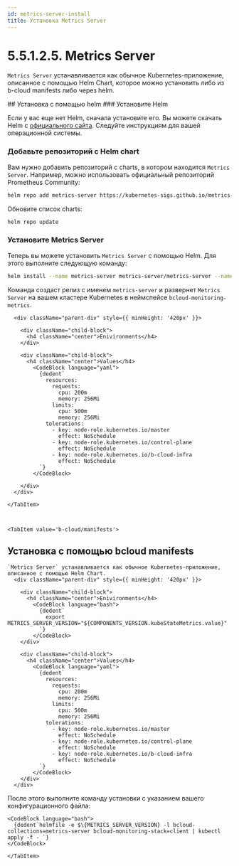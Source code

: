 ```yaml
---
id: metrics-server-install
title: Установка Metrics Server
---
```



# 5.5.1.2.5. Metrics Server

`Metrics Server` устанавливается как обычное Kubernetes-приложение, описанное с помощью Helm Chart, которое можно установить либо из b-cloud manifests либо через helm.

<Tabs>
    <TabItem value='helm'>
## Установка с помощью helm
### Установите Helm

Если у вас еще нет Helm, сначала установите его. Вы можете скачать Helm с [официального сайта](https://helm.sh/docs/intro/install/). Следуйте инструкциям для вашей операционной системы.

### Добавьте репозиторий с Helm chart

Вам нужно добавить репозиторий с charts, в котором находится `Metrics Server`. Например, можно использовать официальный репозиторий Prometheus Community:

```bash
helm repo add metrics-server https://kubernetes-sigs.github.io/metrics-server/
```

Обновите список charts:

```bash
helm repo update
```

### Установите Metrics Server

Теперь вы можете установить `Metrics Server` с помощью Helm. Для этого выполните следующую команду:

```bash
helm install --name metrics-server metrics-server/metrics-server --namespace bcloud-monitoring-metrics --create-namespace -f values.yaml
```

Команда создаст релиз с именем `metrics-server` и развернет `Metrics Server` на вашем кластере Kubernetes в неймспейсе `bcloud-monitoring-metrics`.

      <div className="parent-div" style={{ minHeight: '420px' }}>

        <div className="child-block">
          <h4 className="center">Enivironments</h4>
        </div>

        <div className="child-block">
          <h4 className="center">Values</h4>
            <CodeBlock language="yaml">
              {dedent`
                resources:
                  requests:
                    cpu: 200m
                    memory: 256Mi
                  limits:
                    cpu: 500m
                    memory: 256Mi
                tolerations:
                  - key: node-role.kubernetes.io/master
                    effect: NoSchedule
                  - key: node-role.kubernetes.io/control-plane
                    effect: NoSchedule
                  - key: node-role.kubernetes.io/b-cloud-infra
                    effect: NoSchedule
              `}
            </CodeBlock>

        </div>
      </div>

    </TabItem>



    <TabItem value='b-cloud/manifests'>
## Установка с помощью bcloud manifests
    `Metrics Server` устанавливается как обычное Kubernetes-приложение, описанное с помощью Helm Chart.
      <div className="parent-div" style={{ minHeight: '420px' }}>

        <div className="child-block">
          <h4 className="center">Enivironments</h4>
            <CodeBlock language="bash">
              {dedent`
                export METRICS_SERVER_VERSION="${COMPONENTS_VERSION.kubeStateMetrics.value}"
              `}
            </CodeBlock>
        </div>

        <div className="child-block">
          <h4 className="center">Values</h4>
            <CodeBlock language="yaml">
              {dedent`
                resources:
                  requests:
                    cpu: 200m
                    memory: 256Mi
                  limits:
                    cpu: 500m
                    memory: 256Mi
                tolerations:
                  - key: node-role.kubernetes.io/master
                    effect: NoSchedule
                  - key: node-role.kubernetes.io/control-plane
                    effect: NoSchedule
                  - key: node-role.kubernetes.io/b-cloud-infra
                    effect: NoSchedule
              `}
            </CodeBlock>
        </div>
      </div>
После этого выполните команду установки с указанием вашего конфигурационного файла:

    <CodeBlock language="bash">
      {dedent`helmfile -e $\{METRICS_SERVER_VERSION} -l bcloud-collections=metrics-server bcloud-monitoring-stack=client | kubectl apply -f - `}
    </CodeBlock>

    </TabItem>
</Tabs>


